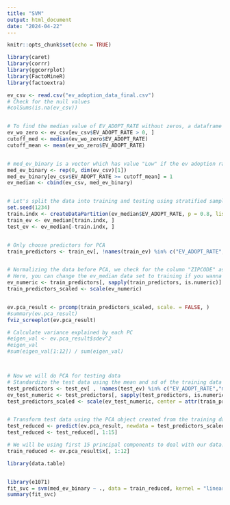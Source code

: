 ```yaml
---
title: "SVM"
output: html_document
date: "2024-04-22"
---
```


```r
knitr::opts_chunk$set(echo = TRUE)
```

```r
library(caret)
library(corrr)
library(ggcorrplot)
library(FactoMineR)
library(factoextra)

ev_csv <- read.csv("ev_adoption_data_final.csv")
# Check for the null values
#colSums(is.na(ev_csv))


# To find the median value of EV_ADOPT_RATE without zeros, a dataframe "ev_wo_zero" is created which contains only the non-zeros values of ev adoption rate. Now we will find the cutoff values for mean and median of this non-zero data.
ev_wo_zero <- ev_csv[ev_csv$EV_ADOPT_RATE > 0, ]
cutoff_med <- median(ev_wo_zero$EV_ADOPT_RATE)
cutoff_mean <- mean(ev_wo_zero$EV_ADOPT_RATE)


# med_ev_binary is a vector which has value "Low" if the ev adoption rate is more than median value of ev_wo_zero$EV_ADOPT_RATE
med_ev_binary <- rep(0, dim(ev_csv)[1])
med_ev_binary[ev_csv$EV_ADOPT_RATE >= cutoff_mean] = 1
ev_median <- cbind(ev_csv, med_ev_binary)


# Let's split the data into training and testing using stratified sampling
set.seed(1234)
train.indx <- createDataPartition(ev_median$EV_ADOPT_RATE, p = 0.8, list = FALSE)
train_ev <- ev_median[train.indx, ]
test_ev <- ev_median[-train.indx, ]


# Only choose predictors for PCA
train_predictors <- train_ev[, !names(train_ev) %in% c("EV_ADOPT_RATE", "med_ev_binary")]


# Normalizing the data before PCA, we check for the column "ZIPCODE" as it's the only column without numeric data
# Here, you can change the ev_median data set to training if you wanna do pca only using training data
ev_numeric <- train_predictors[, sapply(train_predictors, is.numeric)]
train_predictors_scaled <- scale(ev_numeric)


ev.pca_result <- prcomp(train_predictors_scaled, scale. = FALSE, )
#summary(ev.pca_result)
fviz_screeplot(ev.pca_result)

# Calculate variance explained by each PC
#eigen_val <- ev.pca_result$sdev^2
#eigen_val
#sum(eigen_val[1:12]) / sum(eigen_val)



# Now we will do PCA for testing data 
# Standardize the test data using the mean and sd of the training data
test_predictors <- test_ev[ , !names(test_ev) %in% c("EV_ADOPT_RATE","med_ev_binary")]
ev_test_numeric <- test_predictors[, sapply(test_predictors, is.numeric)]
test_predictors_scaled <- scale(ev_test_numeric, center = attr(train_predictors_scaled, "scaled:center"), scale = attr(train_predictors_scaled, "scaled:scale"))


# Transform test data using the PCA object created from the training data
test_reduced <- predict(ev.pca_result, newdata = test_predictors_scaled)
test_reduced <- test_reduced[, 1:15]

# We will be using first 15 principal components to deal with our data!
train_reduced <- ev.pca_result$x[, 1:12]


```

```r

library(data.table)



```




```r

library(e1071)
fit_svc = svm(med_ev_binary ~ ., data = train_reduced, kernel = "linear", cost = 0.01)
summary(fit_svc)



```




